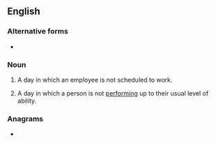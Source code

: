 ==English==

===Alternative forms===
* {{l|en|off-day}}

===Noun===
{{en-noun}}

# A day in which an employee is not scheduled to work.
#: {{ux|en|Until they gain a little seniority at this hospital, newly hired nurses need not expect to have two consecutive '''off days'''.}}
# A day in which a person is not [[perform]]ing up to their usual level of ability.
#: {{ux|en|I understand any pitcher can have an '''off day''' but walking four batters in one inning is ridiculous!}}

===Anagrams===
* {{l|en|day off}}